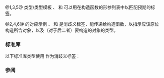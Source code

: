 {{cpp/title|in_place|in_place_type|in_place_index|in_place_t|in_place_type_t|in_place_index_t}}
{{cpp/utility/navbar}}
{{dcl begin}}
{{dcl header|utility}}
{{dcl|num=1|since=c++17|1=
struct in_place_t { explicit in_place_t() = default; };
}}
{{dcl|num=2|since=c++17|1=
inline constexpr std::in_place_t in_place {};
}}
{{dcl|num=3|since=c++17|1=
template&lt; class T &gt;
struct in_place_type_t { explicit in_place_type_t() = default; };
}}
{{dcl|num=4|since=c++17|1=
template&lt; class T &gt;
constexpr std::in_place_type_t&lt;T&gt; in_place_type {};
}}
{{dcl|num=5|since=c++17|1=
template&lt; std::size_t I &gt;
struct in_place_index_t { explicit in_place_index_t() = default; };
}}
{{dcl|num=6|since=c++17|1=
template&lt; std::size_t I &gt;
constexpr std::in_place_index_t&lt;I&gt; in_place_index {};
}}
{{dcl end}}

@1,3,5@ 类型/类型模板 {{tt|std::in_place_t}}、{{tt|std::in_place_type_t}} 和 {{tt|std::in_place_index_t}} 可以用在构造函数的形参列表中以匹配预期的标签。

@2,4,6@ {{v|1,3,5}} 的对应示例 {{tt|std::in_place}}、{{tt|std::in_place_type}} 和 {{tt|std::in_place_index}} 是消歧义标签，能传递给构造函数，以指示应该原位构造所含对象，以及（对于后二者）要构造的对象的类型。

===标准库===
以下标准库类型使用 {{v|1-6}} 作为消歧义标签：
{{dsc begin}}
{{dsc inc|cpp/utility/dsc any}}
{{dsc inc|cpp/utility/dsc expected}}
{{dsc inc|cpp/utility/functional/dsc move_only_function}}
{{dsc inc|cpp/utility/dsc optional}}
{{dsc inc|cpp/utility/dsc variant}}
{{dsc end}}

===参阅===
{{dsc begin}}
{{dsc inc|cpp/container/dsc sorted_unique}}
{{dsc inc|cpp/container/dsc sorted_equivalent}}
{{dsc end}}

{{langlinks|en|es|ja|ru}}
